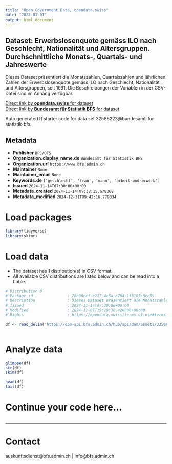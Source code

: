```yaml
---
title: "Open Government Data, opendata.swiss"
date: "2025-01-01"
output: html_document
---
```


## Dataset: Erwerbslosenquote gemäss ILO nach Geschlecht, Nationalität und Altersgruppen. Durchschnittliche Monats-, Quartals- und Jahreswerte

Dieses Dataset präsentiert die Monatszahlen, Quartalszahlen und jährlichen Zahlen der Erwerbslosenquote gemäss ILO nach Geschlecht, Nationalität und Altersgruppen, seit 1991. Die Beschreibungen der Variablen in der CSV-Datei sind im Anhang verfügbar.

[Direct link by **opendata.swiss** for dataset](https://opendata.swiss/de/dataset/erwerbslosenquote-gemass-ilo-nach-geschlecht-nationalitat-und-altersgruppen-durchschnittliche-m1)<br>
[Direct link by **Bundesamt für Statistik BFS** for dataset](https://www.bfs.admin.ch/asset/de/ts-x-03.03.01.03a)

Auto generated R starter code for data set 32586223@bundesamt-fur-statistik-bfs.

## Metadata

- **Publisher** `BFS/OFS`
- **Organization.display_name.de** `Bundesamt für Statistik BFS`
- **Organization.url** `https://www.bfs.admin.ch`
- **Maintainer** `None`
- **Maintainer_email** `None`
- **Keywords.de** `['geschlecht', 'frau', 'mann', 'arbeit-und-erwerb']`
- **Issued** `2024-11-14T07:30:00+00:00`
- **Metadata_created** `2024-11-14T09:38:15.678368`
- **Metadata_modified** `2024-12-31T09:42:16.779334`


# Load packages

```r

library(tidyverse)
library(skimr)

```

# Load data

-   The dataset has 1 distribution(s) in CSV format.
-   All available CSV distributions are listed below and can be read into a tibble.

```r

# Distribution 0
# Package_id               : 78a98ccf-e217-4c5a-a704-1f3105c8cc59
# Description              : Dieses Dataset präsentiert die Monatszahlen, Quartalszahlen und jährlichen Zahlen der Erwerbslosenquote gemäss ILO nach Geschlecht, Nationalität und Altersgruppen, seit 1991. Die Beschreibungen der Variablen in der CSV-Datei sind im Anhang verfügbar.
# Issued                   : 2024-11-14T07:30:00+00:00
# Modified                 : 2024-11-07T15:29:30.420000+00:00
# Rights                   : https://opendata.swiss/terms-of-use#terms_by_ask

df <- read_delim('https://dam-api.bfs.admin.ch/hub/api/dam/assets/32586233/master')



```

# Analyze data

```r

glimpse(df)
str(df)
skim(df)

head(df)
tail(df)

```

# Continue your code here...

```r

```

------------------------------------------------------------------------

# Contact

auskunftsdienst@bfs.admin.ch | info@bfs.admin.ch
